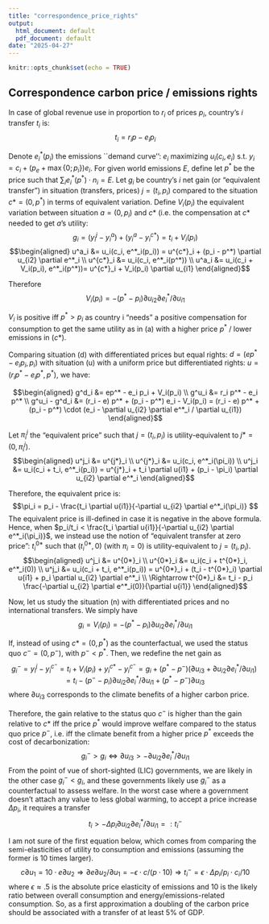 ```yaml
---
title: "correspondence_price_rights"
output:
  html_document: default
  pdf_document: default
date: "2025-04-27"
---
```


```r
knitr::opts_chunk$set(echo = TRUE)
```
## Correspondence carbon price / emissions rights

In case of global revenue use in proportion to $r_i$ of prices $p_i$, country's $i$ transfer $t_i$ is:
$$t_i = r_i p - e_i p_i$$

Denote $e^*_i(p_i)$ the emissions ``demand curve'': $e_i$ maximizing $u_i(c_i, e_i)$ s.t. $y_i = c_i + (p_e + \max\{0; p_i\}) e_i$.
For given world emissions $E$, define let $p^*$ be the price such that $\sum_i e^*_i(p^*) \cdot n_i = E$.
Let $g_i$ be country's $i$ net gain (or "equivalent transfer") in situation (transfers, prices) $j=(t_i, p_i)$ compared to the situation $c*=(0, p^*)$ in terms of equivalent variation. Define $V_i(p_i)$ the equivalent variation between situation $a=(0, p_i)$ and $c*$ (i.e. the compensation at $c*$ needed to get $a$'s utility:
$$g_i = (y^j_i - y^a_i) + (y^a_i - y^{c*}_i) = t_i + V_i(p_i)$$
$$\begin{aligned}
u^a_i &= u_i(c_i, e^*_i(p_i)) = u^{c*}_i + (p_i - p^*) \partial u_{i2} \partial e^*_i  \\
u^{c*}_i &= u_i(c_i, e^*_i(p^*)) \\
u^a_i &= u_i(c_i + V_i(p_i), e^*_i(p^*))= u^{c*}_i + V_i(p_i) \partial u_{i1}
\end{aligned}$$

Therefore
$$V_i(p_i) = -(p^* - p_i) \partial u_{i2} \partial e^*_i / \partial u_{i1}$$

$V_i$ is positive iff $p^* > p_i$ as country i "needs" a positive compensation for consumption to get the same utility as in (a) with a higher price $p^*$ / lower emissions in ($c*$).

Comparing situation (d) with differentiated prices but equal rights: $d=(ep^* - e_i p_i, p_i)$ with 
situation (u) with a uniform price but differentiated rights: $u=(r_i p^* - e_i p^*, p^*)$, we have:

$$\begin{aligned}
g^d_i &= ep^* - e_i p_i + V_i(p_i) \\
g^u_i &= r_i p^* - e_i p^*  \\
g^u_i - g^d_i &= (r_i - e) p^* + (p_i - p^*) e_i - V_i(p_i) = (r_i - e) p^* + (p_i - p^*) \cdot (e_i - \partial u_{i2} \partial e^*_i / \partial u_{i1})
\end{aligned}$$

Let $\pi^j_i$ the "equivalent price" such that $j=(t_i, p_i)$ is utility-equivalent to $j*=(0, \pi^j_i)$. 
$$\begin{aligned}
u^j_i &= u^{j*}_i \\
u^{j*}_i &= u_i(c_i, e^*_i(\pi_i)) \\
u^j_i &= u_i(c_i + t_i, e^*_i(p_i))  = u^{j*}_i + t_i \partial u{i1} + (p_i - \pi_i) \partial u_{i2} \partial e^*_i
\end{aligned}$$

Therefore, the equivalent price is:
$$\pi_i = p_i - \frac{t_i \partial u{i1}}{-\partial u_{i2} \partial e^*_i(\pi_i)} $$
The equivalent price is ill-defined in case it is negative in the above formula. Hence, when $p_i/t_i < \frac{t_i \partial u{i1}}{-\partial u_{i2} \partial e^*_i(\pi_i)}$, we instead use the notion of "equivalent transfer at zero price": $t^{0*}_i$ such that $(t^{0*}_i, 0)$ (with $\pi_i = 0$) is utility-equivalent to $j=(t_i, p_i)$.
$$\begin{aligned}
u^j_i &= u^{0*}_i \\
u^{0*}_i &= u_i(c_i + t^{0*}_i, e^*_i(0)) \\
u^j_i &= u_i(c_i + t_i, e^*_i(p_i))  = u^{0*}_i + (t_i - t^{0*}_i) \partial u{i1} + p_i \partial u_{i2} \partial e^*_i \\
\Rightarrow t^{0*}_i &= t_i - p_i \frac{-\partial u_{i2} \partial e^*_i(0)}{\partial u{i1}}
\end{aligned}$$

Now, let us study the situation (n) with differentiated prices and no international transfers. We simply have 
$$g_i = V_i(p_i) = -(p^* - p_i) \partial u_{i2} \partial e^*_i / \partial u_{i1}$$

If, instead of using $c*=(0, p^*)$ as the counterfactual, we used the status quo $c^- = (0, p^-)$, with $p^-<p^*$. Then, we redefine the net gain as 
$$g^-_i = y^j_i - y^{c^-}_i = t_i + V_i(p_i) + y^{c*}_i - y^{c^-}_i = g_i + (p^* - p^-) (\partial u_{i3} + \partial u_{i2} \partial e^*_i / \partial u_{i1}) = t_i - (p^- - p_i)\partial u_{i2} \partial e^*_i / \partial u_{i1} + (p^* - p^-) \partial u_{i3} $$ 
where $\partial u_{i3}$ corresponds to the climate benefits of a higher carbon price.

Therefore, the gain relative to the status quo $c^-$ is higher than the gain relative to $c*$ iff the price $p^*$ would improve welfare compared to the status quo price $p^-$, i.e. iff the climate benefit from a higher price $p^*$ exceeds the cost of decarbonization: 
$$g^-_i > g_i \Leftrightarrow \partial u_{i3} > -\partial u_{i2} \partial e^*_i / \partial u_{i1}$$
From the point of vue of short-sighted (LIC) governments, we are likely in the other case $g^-_i < g_i$, and these governments likely use $g^-_i$ as a counterfactual to assess welfare. In the worst case where a government doesn't attach any value to less global warming, to accept a price increase $\Delta p_i$, it requires a transfer 
$$t_i > -\Delta p_i \partial u_{i2} \partial e^*_i / \partial u_{i1} =: t^-_i$$

I am not sure of the first equation below, which comes from comparing the semi-elasticities of utility to consumption and emissions (assuming the former is 10 times larger). 
$$c\partial u_1 = 10 \cdot e \partial u_2 \Rightarrow \partial e \partial u_2 / \partial u_1 = -\epsilon \cdot c/(p\cdot 10) \Rightarrow t^-_i = \epsilon \cdot \Delta p_i/p_i \cdot c_i / 10 $$
where $\epsilon \approx .5$ is the absolute price elasticity of emissions and 10 is the likely ratio between overall consumption and energy/emissions-related consumption. So, as a first approximation a doubling of the carbon price should be associated with a transfer of at least 5% of GDP.

```r



```
